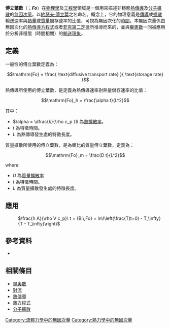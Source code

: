 {{expert|time=2016-12-30T02:23:15+00:00}}
{{roughtranslation|time=2016-12-30T02:01:36+00:00}}
'''傅立葉數'''（{{lang-en|Fourier number}}；'''''Fo'''''）在[[物理學|物理學]]及[[工程學|工程學]]領域是一個用來描述非穩態[[熱傳導|熱傳導]]及[[擴散作用|分子擴散]]的[[無因次量|無因次量]]。以[[約瑟夫·傅立葉|約瑟夫·傅立葉]]之名命名。概念上，它的物理意義是[[熱傳導|傳導]]或[[擴散作用|擴散]]輸送速率與[[熱量|熱量]]或[[物質|質量]]儲存速率的比值，可視為無因次化的[[時間|時間]]。本無因次量係由無因次化的[[熱傳導方程式|熱傳導方程式]]或者[[菲克定律|菲克第二定律]]所推導而來的，並與[[畢奧數|畢奧數]]一同被應用於分析非穩態（時間相關）的[[輸送現象|輸送現象]]。

==定義==
一般性的傅立葉數定義為：

:<math>\mathrm{Fo} = \frac{ \text{diffusive transport rate} }{ \text{storage rate} }</math>

熱傳導所使用的傅立葉數{{math|Fo<sub>''h''</sub>}}，是定義為熱傳導速率對熱量儲存速率的比值：

:<math>\mathrm{Fo}_h = \frac{\alpha t}{L^2}</math>

其中：
* <math>\alpha = \dfrac{k}{\rho c_p }</math> 為[[熱擴散率|熱擴散率]]。
* ''t'' 為特徵時間。
* ''L'' 為熱傳導發生處的特徵長度。

質量擴散所使用的傅立葉數，是為類比的質量傅立葉數{{math|Fo<sub>''m''</sub>}}，定義為：

:<math>\mathrm{Fo}_m = \frac{D t}{L^2}</math>

where:
* ''D'' 為[[質量擴散率|質量擴散率]]
* ''t'' 為特徵時間。
* ''L'' 為質量擴散發生處的特徵長度。

==應用==
: <math>\frac{h A}{\rho V c_p}\ t = {Bi\,Fo} = ln\!\left(\frac{T(t=0) - T_\infty}{T - T_\infty}\right)</math>

==參考資料==
* {{cite book | first = Frank P. | last = Incropera | authorlink=Frank P. Incropera |author2=DeWitt, David P | title = Fundamentals of Heat and Mass Transfer | year = 1990 | url = https://archive.org/details/fundamentalsofhe00incr | edition = 5th | page = | publisher = Wiley}}

==相關條目==
* [[畢奧數|畢奧數]]
* [[對流|對流]]
* [[熱傳導|熱傳導]]
* [[熱傳導方程式|熱方程式]]
* [[分子擴散|分子擴散]]

[[Category:流體力學中的無因次量|Category:流體力學中的無因次量]]
[[Category:熱力學中的無因次量|Category:熱力學中的無因次量]]